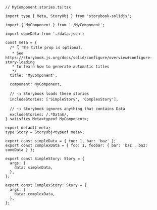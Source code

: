 ```tsx
// MyComponent.stories.ts|tsx

import type { Meta, StoryObj } from 'storybook-solidjs';

import { MyComponent } from './MyComponent';

import someData from './data.json';

const meta = {
  /* 👇 The title prop is optional.
   * See https://storybook.js.org/docs/solid/configure/overview#configure-story-loading
   * to learn how to generate automatic titles
   */
  title: 'MyComponent',

  component: MyComponent,

  // 👈 Storybook loads these stories
  includeStories: ['SimpleStory', 'ComplexStory'],

  // 👈 Storybook ignores anything that contains Data
  excludeStories: /.*Data$/,
} satisfies Meta<typeof MyComponent>;

export default meta;
type Story = StoryObj<typeof meta>;

export const simpleData = { foo: 1, bar: 'baz' };
export const complexData = { foo: 1, foobar: { bar: 'baz', baz: someData } };

export const SimpleStory: Story = {
  args: {
    data: simpleData,
  },
};

export const ComplexStory: Story = {
  args: {
    data: complexData,
  },
};
```
